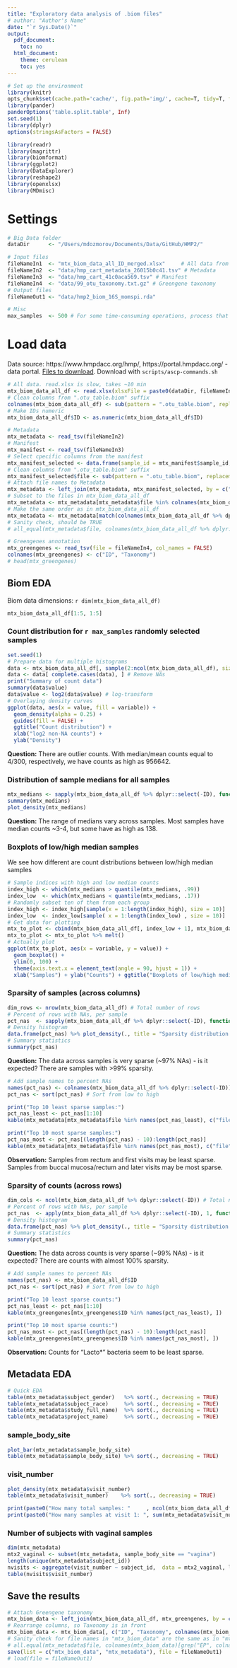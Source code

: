 ```yaml
---
title: "Exploratory data analysis of .biom files"
# author: "Author's Name"
date: "`r Sys.Date()`"
output:
  pdf_document:
    toc: no
  html_document:
    theme: cerulean
    toc: yes
---
```



```r
# Set up the environment
library(knitr)
opts_chunk$set(cache.path='cache/', fig.path='img/', cache=T, tidy=T, fig.keep='high', echo=F, dpi=100, warnings=F, message=F, comment=NA, warning=F, results='as.is', fig.width = 10, fig.height = 6) #out.width=700, 
library(pander)
panderOptions('table.split.table', Inf)
set.seed(1)
library(dplyr)
options(stringsAsFactors = FALSE)
```

```r
library(readr)
library(magrittr)
library(biomformat)
library(ggplot2)
library(DataExplorer)
library(reshape2)
library(openxlsx)
library(MDmisc)
```

# Settings

```r
# Big Data folder
dataDir      <- "/Users/mdozmorov/Documents/Data/GitHub/HMP2/"

# Input files
fileNameIn1  <- "mtx_biom_data_all_ID_merged.xlsx"     # All data from .biom files, merged by ID
fileNameIn2  <- "data/hmp_cart_metadata_26015b0c41.tsv" # Metadata
fileNameIn3  <- "data/hmp_cart_41c0aca569.tsv" # Manifest
fileNameIn4  <- "data/99_otu_taxonomy.txt.gz" # Greengene taxonomy
# Output files
fileNameOut1 <- "data/hmp2_biom_16S_momspi.rda"

# Misc
max_samples  <- 500 # For some time-consuming operations, process that many randomly selected samples
```

# Load data

Data source: https://www.hmpdacc.org/hmp/, https://portal.hmpdacc.org/ - data portal. [Files to download](https://portal.hmpdacc.org/search/f?filters=%7B%22op%22:%22and%22,%22content%22:%5B%7B%22op%22:%22in%22,%22content%22:%7B%22field%22:%22cases.study_name%22,%22value%22:%5B%22MOMS-PI%22%5D%7D%7D,%7B%22op%22:%22in%22,%22content%22:%7B%22field%22:%22files.file_format%22,%22value%22:%5B%22Biological%20Observation%20Matrix%22%5D%7D%7D,%7B%22op%22:%22in%22,%22content%22:%7B%22field%22:%22files.file_matrix_type%22,%22value%22:%5B%2216s_community%22%5D%7D%7D%5D%7D&facetTab=files&pagination=%7B%22files%22:%7B%22from%22:0,%22size%22:20,%22sort%22:%22file_name.raw:asc%22%7D%7D). Download with `scripts/ascp-commands.sh`

```r
# All data. read.xlsx is slow, takes ~10 min
mtx_biom_data_all_df <- read.xlsx(xlsxFile = paste0(dataDir, fileNameIn1), sheet = "Biom")
# Clean columns from ".otu_table.biom" suffix
colnames(mtx_biom_data_all_df) <- sub(pattern = ".otu_table.biom", replacement = "", colnames(mtx_biom_data_all_df))
# Make IDs numeric
mtx_biom_data_all_df$ID <- as.numeric(mtx_biom_data_all_df$ID)
```

```r
# Metadata
mtx_metadata <- read_tsv(fileNameIn2)
# Manifest
mtx_manifest <- read_tsv(fileNameIn3)
# Select cpecific columns from the manifest
mtx_manifest_selected <- data.frame(sample_id = mtx_manifest$sample_id, file = basename(mtx_manifest$urls))
# Clean columns from ".otu_table.biom" suffix
mtx_manifest_selected$file <- sub(pattern = ".otu_table.biom", replacement = "", mtx_manifest_selected$file)
# Attach file names to Metadata
mtx_metadata <- left_join(mtx_metadata, mtx_manifest_selected, by = c("sample_id"))
# Subset to the files in mtx_biom_data_all_df
mtx_metadata <- mtx_metadata[mtx_metadata$file %in% colnames(mtx_biom_data_all_df %>% dplyr::select(-ID)), ]
# Make the same order as in mtx_biom_data_all_df
mtx_metadata <- mtx_metadata[match(colnames(mtx_biom_data_all_df %>% dplyr::select(-ID)), mtx_metadata$file), ]
# Sanity check, should be TRUE
# all_equal(mtx_metadata$file, colnames(mtx_biom_data_all_df %>% dplyr::select(-ID)))
```

```r
# Greengenes annotation
mtx_greengenes <- read_tsv(file = fileNameIn4, col_names = FALSE)
colnames(mtx_greengenes) <- c("ID", "Taxonomy")
# head(mtx_greengenes)
```


## Biom EDA

Biom data dimensions: `r dim(mtx_biom_data_all_df)`

```r
mtx_biom_data_all_df[1:5, 1:5]
```

\pagebreak

### Count distribution for `r max_samples` randomly selected samples

```r
set.seed(1)
# Prepare data for multiple histograms
data <- mtx_biom_data_all_df[, sample(2:ncol(mtx_biom_data_all_df), size = max_samples)] %>% melt # Randomly select max_samples
data <- data[ complete.cases(data), ] # Remove NAs
print("Summary of count data")
summary(data$value)
data$value <- log2(data$value) # log-transform
# Overlaying density curves
ggplot(data, aes(x = value, fill = variable)) + 
  geom_density(alpha = 0.25) + 
  guides(fill = FALSE) +
  ggtitle("Count distribution") +
  xlab("log2 non-NA counts") +
  ylab("Density")
```

**Question:** There are outlier counts. With median/mean counts equal to 4/300, respectively, we have  counts as high as 956642. 

\pagebreak

### Distribution of sample medians for all samples

```r
mtx_medians <- sapply(mtx_biom_data_all_df %>% dplyr::select(-ID), function(x) median(x, na.rm = TRUE))
summary(mtx_medians)
plot_density(mtx_medians)
```

**Question:** The range of medians vary across samples. Most samples have median counts ~3-4, but some have as high as 138.

### Boxplots of low/high median samples

We see how different are count distributions between low/high median samples

```r
# Sample indices with high and low median counts
index_high <- which(mtx_medians > quantile(mtx_medians, .99))
index_low  <- which(mtx_medians < quantile(mtx_medians, .17))
# Randomly subset ten of them from each group
index_high <- index_high[sample(x = 1:length(index_high), size = 10)]
index_low  <- index_low[sample( x = 1:length(index_low) , size = 10)]
# Get data for plotting
mtx_to_plot <- cbind(mtx_biom_data_all_df[, index_low + 1], mtx_biom_data_all_df[, index_high + 1]) # +1 because of "ID" column still present
mtx_to_plot <- mtx_to_plot %>% melt()
# Actually plot
ggplot(mtx_to_plot, aes(x = variable, y = value)) +
  geom_boxplot() +
  ylim(0, 100) +
  theme(axis.text.x = element_text(angle = 90, hjust = 1)) +
  xlab("Samples") + ylab("Counts") + ggtitle("Boxplots of low/high median samples")
```

\pagebreak

### Sparsity of samples (across columns)

```r
dim_rows <- nrow(mtx_biom_data_all_df) # Total number of rows
# Percent of rows with NAs, per sample
pct_nas  <- sapply(mtx_biom_data_all_df %>% dplyr::select(-ID), function(x) sum(is.na(x)) / dim_rows) %>% unname
# Density histogram
data.frame(pct_nas) %>% plot_density(., title = "Sparsity distribution across samples")
# Summary statistics
summary(pct_nas)
```

**Question:** The data across samples is very sparse (~97% NAs) - is it expected? There are samples with >99% sparsity.

```r
# Add sample names to percent NAs
names(pct_nas) <- colnames(mtx_biom_data_all_df %>% dplyr::select(-ID))
pct_nas <- sort(pct_nas) # Sort from low to high

print("Top 10 least sparse samples:")
pct_nas_least <- pct_nas[1:10]
kable(mtx_metadata[mtx_metadata$file %in% names(pct_nas_least), c("file", "sample_body_site", "visit_number")])

print("Top 10 most sparse samples:")
pct_nas_most <- pct_nas[(length(pct_nas) - 10):length(pct_nas)]
kable(mtx_metadata[mtx_metadata$file %in% names(pct_nas_most), c("file", "sample_body_site", "visit_number")])
```

**Observation:** Samples from rectum and first visits may be least sparse. Samples from buccal mucosa/rectum and later visits may be most sparse.

\pagebreak

### Sparsity of counts (across rows)

```r
dim_cols <- ncol(mtx_biom_data_all_df %>% dplyr::select(-ID)) # Total number of columns
# Percent of rows with NAs, per sample
pct_nas  <- apply(mtx_biom_data_all_df %>% dplyr::select(-ID), 1, function(x) sum(is.na(x)) / dim_cols) %>% unname
# Density histogram
data.frame(pct_nas) %>% plot_density(., title = "Sparsity distribution across counts")
# Summary statistics
summary(pct_nas)
```

**Question:** The data across counts is very sparse (~99% NAs) - is it expected? There are counts with almost 100% sparsity.

```r
# Add sample names to percent NAs
names(pct_nas) <- mtx_biom_data_all_df$ID
pct_nas <- sort(pct_nas) # Sort from low to high

print("Top 10 least sparse counts:")
pct_nas_least <- pct_nas[1:10]
kable(mtx_greengenes[mtx_greengenes$ID %in% names(pct_nas_least), ])

print("Top 10 most sparse counts:")
pct_nas_most <- pct_nas[(length(pct_nas) - 10):length(pct_nas)]
kable(mtx_greengenes[mtx_greengenes$ID %in% names(pct_nas_most), ])
```

**Observation:** Counts for "Lacto*" bacteria seem to be least sparse.

\pagebreak

## Metadata EDA

```r
# Quick EDA
table(mtx_metadata$subject_gender)   %>% sort(., decreasing = TRUE)
table(mtx_metadata$subject_race)     %>% sort(., decreasing = TRUE)
table(mtx_metadata$study_full_name)  %>% sort(., decreasing = TRUE)
table(mtx_metadata$project_name)     %>% sort(., decreasing = TRUE)
```

### sample_body_site

```r
plot_bar(mtx_metadata$sample_body_site)
table(mtx_metadata$sample_body_site) %>% sort(., decreasing = TRUE)
```

### visit_number

```r
plot_density(mtx_metadata$visit_number)
table(mtx_metadata$visit_number)    %>% sort(., decreasing = TRUE)
```

```r
print(paste0("How many total samples: "     , ncol(mtx_biom_data_all_df %>% dplyr::select(-ID)) ))
print(paste0("How many samples at visit 1: ", sum(mtx_metadata$visit_number == 1) ))
```

### Number of subjects with vaginal samples

```r
dim(mtx_metadata)
mtx2_vaginal <- subset(mtx_metadata, sample_body_site == "vagina")
length(unique(mtx_metadata$subject_id))
nvisits <- aggregate(visit_number ~ subject_id,  data = mtx2_vaginal, length)
table(nvisits$visit_number)
```

## Save the results

```r
# Attach Greengene taxonomy
mtx_biom_data <- left_join(mtx_biom_data_all_df, mtx_greengenes, by = c("ID"))
# Rearrange columns, so Taxonomy is in front
mtx_biom_data <- mtx_biom_data[, c("ID", "Taxonomy", colnames(mtx_biom_data)[grepl("EP", colnames(mtx_biom_data))])]
# Sanity check for file names in "mtx_biom_data" are the same as in "mtx_metadata"
# all.equal(mtx_metadata$file, colnames(mtx_biom_data)[grep("EP", colnames(mtx_biom_data))])
save(list = c("mtx_biom_data", "mtx_metadata"), file = fileNameOut1)
# load(file = fileNameOut1)
```

